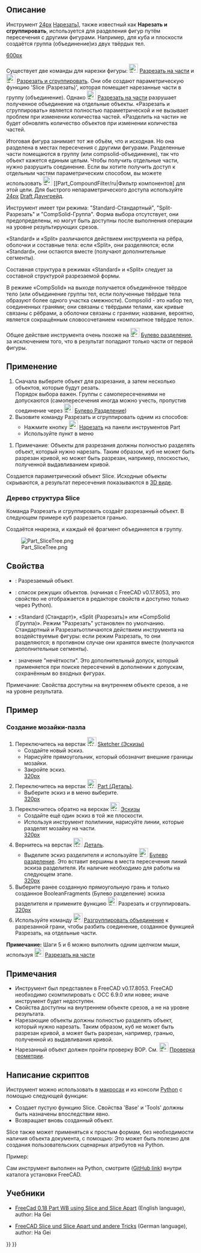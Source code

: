 <languages/>
{{Docnav/ru
|[[Part_SliceApart/ru|Разрезать на части]]
|[[Part_XOR/ru|Булева XOR]]
|[[Part_Workbench/ru|Деталь]]
|IconL=Part_SliceApart.svg
|IconR=Part_XOR.svg
|IconC=Workbench_Part.svg
}}

{{GuiCommand/ru
|Name=Part Slice
|Name/ru=Разрезать и сгруппировать
|MenuLocation=Деталь → Разделить → Нарезать, чтобы соединить
|Workbenches=[[Part_Workbench/ru|Part]]
|Version=0.17
|SeeAlso=[[Part_BooleanFragments/ru|Булево разделение]], [[Part_XOR/ru|Булева XOR]], [[Part_Cut/ru|Обрезать]], [[Part_Boolean/ru|Булевы операции]]
}}

<span id="Description"></span>
== Описание == 

Инструмент [[[Image:Part_Slice.svg|24px]] [[Part_Slice/ru|Нарезать]]], также известный как '''Нарезать и сгруппировать''', используется для разделения фигур путём пересечения с другими фигурами. Например, для куба и плоскости создаётся группа (объединение)из двух твёрдых тел.

[[image:Part_Slice_Demo.png|600px]]

{{Caption|Вверху: части были впоследствии раздвинуты вручную, чтобы показать разрез}}

Существует две команды для нарезки фигуры: [[Image:Part_SliceApart.svg|24px]] [[Part_SliceApart/ru|Разрезать на части]] и [[Image:Part_Slice.svg|24px]] [[Part_Slice/ru|Разрезать и сгруппировать]]. Они обе создают параметрическую функцию 'Slice (Разрезать)', которая помещает нарезанные части в группу (объединение). Однако [[Image:Part_SliceApart.svg|24px]] [[Part_SliceApart/ru|Разрезать на части]] разрушает полученное объединение на отдельные объекты. «Разрезать и сгруппировать» является полностью параметрической и не вызывает проблем при изменении количества частей. «Разделить на части» не будет обновлять количество объектов при изменении количества частей.

<div class="mw-translate-fuzzy">
Итоговая фигура занимает тот же объём, что и исходная. Но она разделена в местах пересечения с другими фигурами. Разделенные части помещаются в группу (или compsolid-объединение), так что объект кажется единым целым. Чтобы получить отдельные части, нужно разрушить соединение. Если вы хотите получить доступ к отдельным частям параметрическим способом, вы можете использовать [[Image:Part_CompoundFilter.svg|24px]] [[Part_CompoundFilter/ru|Фильтр компонентов] для этой цели. Для быстрого непараметрического доступа используйте [[[Image:Draft_Downgrade.svg|24px]] [[Draft_Downgrade|Draft Даунгрейд]].
</div>

Инструмент имеет три режима: "Standard-Стандартный", "Split-Разрезать" и "CompSolid-Группа". Форма выбора отсутствует, они предопределены, но могут быть доступны после выполнения операции на уровне результирующих срезов.

«Standard» и «Split» различаются действием инструмента на рёбра, оболочки и составные тела: если «Split», они разделяются; если «Standard», они остаются вместе (получают дополнительные сегменты).

Составная структура в режимах «Standard» и «Split» следует за составной структурой разрезаемой формы. 

В режиме «CompSolid» на выходе получается объединённое твёрдое тело (или объединение группы тел, если полученные твёрдые тела образуют более одного участка смежности). Compsolid - это набор тел, соединенных гранями; они связаны с твёрдыми телами, как кривые связаны с рёбрами, а оболочки связаны с гранями; название, вероятно, является сокращённым словосочетанием «композитное твёрдое тело».

Общее действие инструмента очень похоже на [[Image:Part_BooleanFragments.svg|24px]] [[Part_BooleanFragments/ru|Булево разделение]], за исключением того, что в результат попадают только части от первой фигуры.

<span id="Usage"></span>
== Применение == 

# Сначала выберите объект для разрезания, а затем несколько объектов, которые будут резать. <br /> Порядок выбора важен. Группы с самопересечениями не допускаются (самопересечения иногда можно учесть, пропустив соединение через [[Image:Part_BooleanFragments.svg|24px]] [[Part_BooleanFragments/ru|Булево Разделение]])
# Вызовите команду Разрезать и сгруппировать одним из способов:
#* Нажмите кнопку  [[Image:Part_Slice.svg|24px]] [[Part Slice/ru|Нарезать]] на панели инструментов Part
#* Используйте пункт в меню {{MenuCommand|Деталь → Разделить → Нарезать чтобы соединить}}

# Примечаниеː Объекты для разрезания должны полностью разделять объект, который нужно нарезать. Таким образом, куб не может быть разрезан кривой, но может быть разрезан, например, плоскостью, полученной выдавливанием кривой. 

Создается параметрический объект Slice. Исходные объекты скрываются, а результат пересечения показываются в [[3D view/ru|3D виде]].

=== Дерево структура Slice ===
Команда Разрезать и сгруппировать создаёт разрезанный объект. В следующем примере куб разрезается гранью.

Создаётся ннарезка, и каждый её фрагмент объединяется в группу.

[[Image:Part_SliceTree.png]]

<span id="Properties"></span>
== Свойства == 

{{TitleProperty|Разрезать}}
* {{PropertyData|База}}: Разрезаемый объект.
* {{PropertyData|Tools-Инструменты}}: список режущих объектов. (начиная с FreeCAD v0.17.8053, это свойство не отображается в редакторе свойств и доступно только через Python).
* {{PropertyData|Mode-Режим}}: «Standard (Стандарт)», «Split (Разрезать)» или «CompSolid (Группа)». Режим "Разрезать" установлен по умолчанию. Стандартный и Разрезатьотличаются действием инструмента на воздействуемые фигуры: если режим Разрезать, то они разделяются; в противном случае они хранятся вместе (получаются дополнительные сегменты).
* {{PropertyData|Tolerance (Точность)}}: значение "нечёткости". Это дополнительный допуск, который применяется при поиске пересечений в дополнении к допускам, сохранённым во входных фигурах.

̈Примечаниеː Свойства доступны на внутреннем объекте срезов, а не на уровне результата.

<span id="Example"></span>
==Пример==

<span id="Creating_a_Puzzle"></span>
=== Создание мозайки-пазла ===

# Переключитесь на верстак [[Image:Workbench_Sketcher.svg|24px]] [[Sketcher_Workbench/ru|Sketcher (Эскизы)]]
#* Создайте новый эскиз.
#* Нарисуйте прямоугольник, который обозначит внешние границы мозайки.
#* Закройте эскиз.<br />[[image:slice_example_step1.png|320px]]
# Переключитесь на верстак [[Image:Workbench_Part.svg|24px]] [[Part_Workbench/ru|Part (Деталь)]].
#* Выберите эскиз и в меню выберите{{MenuCommand|Деталь → Создать грань из ломанных}}.<br />[[image:slice_example_step2.png|320px]]
# Переключитесь обратно на верскак [[Image:Workbench_Sketcher.svg|24px]] [[Sketcher Workbench/ru|Эскизы]]
#* Создайте ещё один эскиз в той же плоскости.
#* Используя инструмент полилинии, нарисуйте линии, которые разделят мозайку на части.<br />[[image:slice_example_step3.png|320px]]
# Вернитесь на верстак [[Image:Workbench_Part.svg|24px]] [[Part_Workbench/ru|Деталь]].
#* Выделите эскиз разделителя и используйте [[Image:Part_BooleanFragments.svg|24px]] [[Part BooleanFragments/ru|Булево разделение]]. Это вставит вершины в места пересечения линий эскиза разделителя. Их наличие необходимо для работы на следующем этапе.<br />[[image:slice_example_step4.png|320px]]
# Выберите ранее созданную прямоугольную грань и только созданное BooleanFragments (Булево разделение) эскиза разделителя и примените функцию [[Image:Part_Slice.svg|24px]] Разрезать и сгруппировать.<br />[[image:slice_example_step5.png|320px]]
# Используйте команду [[Image:Part_ExplodeCompound.svg|24px]] [[Part ExplodeCompound/ru|Разгруппировать объединение]] к разрезанной грани, чтобы разбить соединение, созданное функцией Разрезать, на отдельные части.

'''Примечание:''' Шаги 5 и 6 можно выполнить одним щелчком мыши, используя [[Image:Part_SliceApart.svg|24px]] [[Part_SliceApart/ru|Разрезать на части]]

<span id="Notes"></span>
== Примечания == 

* Инструмент был представлен в FreeCAD v0.17.8053. FreeCAD необходимо скомпилировать с OCC 6.9.0 или новее; иначе инструмент будет недоступен.
* ̈Свойства доступны на внутреннем объекте срезов, а не на уровне результата.
* Нарезающие объекты должны полностью разделять объект, который нужно нарезать. Таким образом, куб не может быть разрезан кривой, а может быть разрезан, например, гранью, полученной из выдавливания кривой.
* Нарезанный объект должен пройти проверку BOP. См. [[Image:Part_CheckGeometry.svg|24px]] [[Part_CheckGeometry/ru|Проверка геометрии]].

<span id="Scripting"></span>
== Написание скриптов == 

Инструмент можно использовать в [[Macros/ru|макросах]] и из консоли [[Python/ru|Python]] с помощью следующей функции:
{{Code|code=BOPTools.SplitFeatures.makeSlice(name)}}

* Создает пустую функцию Slice. Свойства 'Base' и 'Tools' должны быть назначены впоследствии явно.
* Возвращает вновь созданный объект.

Slice также может применяться к простым формам, без необходимости наличия объекта документа, с помощью:
{{Code|code=BOPTools.SplitAPI.slice(base_shape, tool_shapes, mode, tolerance = 0.0)}}
Это может быть полезно для создания пользовательских сценарных атрибутов на Python.


Пример:
{{code|code=
import BOPTools.SplitFeatures
j = BOPTools.SplitFeatures.makeSlice(name= 'Slice')
j.Base = FreeCADGui.Selection.getSelection()[0]
j.Tools = FreeCADGui.Selection.getSelection()[1:]
}}

Сам инструмент выполнен на Python, смотрите {{FileName|/Mod/Part/BOPTools/SplitFeatures.py}} ([https://github.com/FreeCAD/FreeCAD/blob/master/src/Mod/Part/BOPTools/SplitFeatures.py GitHub link]) внутри каталога установки FreeCAD.


<span id="Tutorials"></span>
==Учебники== 

* [https://www.youtube.com/watch?v=tzHkQaHgrfQ FreeCad 0.18 Part WB using Slice and Slice Apart] (English language), author: Ha Gei

* [https://www.youtube.com/watch?v=JJAL5JmqqKQ FreeCAD Slice und Slice Apart und andere Tricks] (German language), author: Ha Gei


<div class="mw-translate-fuzzy">
{{Docnav/ru
|[[Part_SliceApart/ru|SliceApart]]
|[[Part_XOR/ru|XOR]]
|[[Part_Workbench/ru|Part]]
|IconL=Part_SliceApart.svg
|IconR=Part_XOR.svg
|IconC=Workbench_Part.svg
}}
</div>

{{Part Tools navi{{#translation:}}}}
{{Userdocnavi{{#translation:}}}}